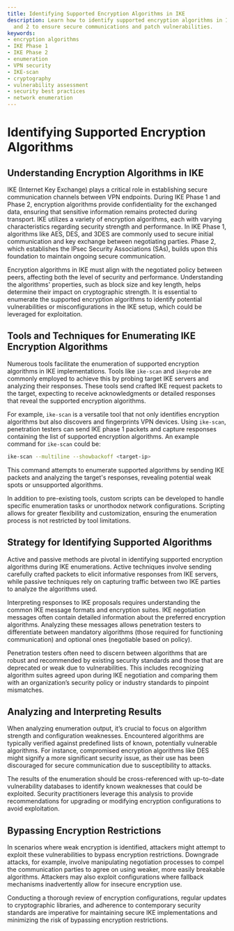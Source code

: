 ```yaml
---
title: Identifying Supported Encryption Algorithms in IKE
description: Learn how to identify supported encryption algorithms in IKE Phase 1
  and 2 to ensure secure communications and patch vulnerabilities.
keywords:
- encryption algorithms
- IKE Phase 1
- IKE Phase 2
- enumeration
- VPN security
- IKE-scan
- cryptography
- vulnerability assessment
- security best practices
- network enumeration
---
```


# Identifying Supported Encryption Algorithms

## Understanding Encryption Algorithms in IKE

IKE (Internet Key Exchange) plays a critical role in establishing secure communication channels between VPN endpoints. During IKE Phase 1 and Phase 2, encryption algorithms provide confidentiality for the exchanged data, ensuring that sensitive information remains protected during transport. IKE utilizes a variety of encryption algorithms, each with varying characteristics regarding security strength and performance. In IKE Phase 1, algorithms like AES, DES, and 3DES are commonly used to secure initial communication and key exchange between negotiating parties. Phase 2, which establishes the IPsec Security Associations (SAs), builds upon this foundation to maintain ongoing secure communication.

Encryption algorithms in IKE must align with the negotiated policy between peers, affecting both the level of security and performance. Understanding the algorithms' properties, such as block size and key length, helps determine their impact on cryptographic strength. It is essential to enumerate the supported encryption algorithms to identify potential vulnerabilities or misconfigurations in the IKE setup, which could be leveraged for exploitation.

## Tools and Techniques for Enumerating IKE Encryption Algorithms

Numerous tools facilitate the enumeration of supported encryption algorithms in IKE implementations. Tools like `ike-scan` and `ikeprobe` are commonly employed to achieve this by probing target IKE servers and analyzing their responses. These tools send crafted IKE request packets to the target, expecting to receive acknowledgments or detailed responses that reveal the supported encryption algorithms.

For example, `ike-scan` is a versatile tool that not only identifies encryption algorithms but also discovers and fingerprints VPN devices. Using `ike-scan`, penetration testers can send IKE phase 1 packets and capture responses containing the list of supported encryption algorithms. An example command for `ike-scan` could be:

```bash
ike-scan --multiline --showbackoff <target-ip>
```

This command attempts to enumerate supported algorithms by sending IKE packets and analyzing the target's responses, revealing potential weak spots or unsupported algorithms.

In addition to pre-existing tools, custom scripts can be developed to handle specific enumeration tasks or unorthodox network configurations. Scripting allows for greater flexibility and customization, ensuring the enumeration process is not restricted by tool limitations.

## Strategy for Identifying Supported Algorithms

Active and passive methods are pivotal in identifying supported encryption algorithms during IKE enumerations. Active techniques involve sending carefully crafted packets to elicit informative responses from IKE servers, while passive techniques rely on capturing traffic between two IKE parties to analyze the algorithms used.

Interpreting responses to IKE proposals requires understanding the common IKE message formats and encryption suites. IKE negotiation messages often contain detailed information about the preferred encryption algorithms. Analyzing these messages allows penetration testers to differentiate between mandatory algorithms (those required for functioning communication) and optional ones (negotiable based on policy).

Penetration testers often need to discern between algorithms that are robust and recommended by existing security standards and those that are deprecated or weak due to vulnerabilities. This includes recognizing algorithm suites agreed upon during IKE negotiation and comparing them with an organization’s security policy or industry standards to pinpoint mismatches.

## Analyzing and Interpreting Results

When analyzing enumeration output, it’s crucial to focus on algorithm strength and configuration weaknesses. Encountered algorithms are typically verified against predefined lists of known, potentially vulnerable algorithms. For instance, compromised encryption algorithms like DES might signify a more significant security issue, as their use has been discouraged for secure communication due to susceptibility to attacks.

The results of the enumeration should be cross-referenced with up-to-date vulnerability databases to identify known weaknesses that could be exploited. Security practitioners leverage this analysis to provide recommendations for upgrading or modifying encryption configurations to avoid exploitation.

## Bypassing Encryption Restrictions

In scenarios where weak encryption is identified, attackers might attempt to exploit these vulnerabilities to bypass encryption restrictions. Downgrade attacks, for example, involve manipulating negotiation processes to compel the communication parties to agree on using weaker, more easily breakable algorithms. Attackers may also exploit configurations where fallback mechanisms inadvertently allow for insecure encryption use.

Conducting a thorough review of encryption configurations, regular updates to cryptographic libraries, and adherence to contemporary security standards are imperative for maintaining secure IKE implementations and minimizing the risk of bypassing encryption restrictions.